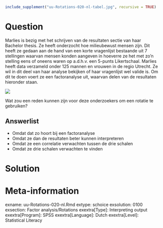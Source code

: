 ```r
include_supplement("uu-Rotations-020-nl-tabel.jpg", recursive = TRUE)
```



Question
========
  
Marlies is bezig met het schrijven van de resultaten sectie van haar Bachelor thesis. Ze heeft onderzocht hoe milieubewust mensen zijn. Dit heeft ze gedaan aan de hand van een korte vragenlijst bestaande uit 7 stellingen waarvan mensen konden aangeven in hoeverre ze het met zo’n stelling eens of oneens waren op a.d.h.v. een 5-punts Likertschaal.  Marlies heeft data verzameld onder 125 mannen en vrouwen in de regio Utrecht. Ze wil in dit deel van haar analyse bekijken of haar vragenlijst wel valide is. Om dit te doen voert ze een factoranalyse uit, waarvan delen van de resultaten hieronder staan.   
  


![](uu-Rotations-020-nl-tabel.jpg)
  
Wat zou een reden kunnen zijn voor deze onderzoekers om een rotatie te gebruiken?  
  
Answerlist
----------
* Omdat dat zo hoort bij een factoranalyse
* Omdat ze dan de resultaten beter kunnen interpreteren 
* Omdat ze een correlatie verwachten tussen de drie schalen
* Omdat ze drie schalen verwachten te vinden

Solution
========


Meta-information
================
exname: uu-Rotations-020-nl.Rmd
extype: schoice
exsolution: 0100
exsection: Factor analysis/Rotations
exextra[Type]: Interpreting output
exextra[Program]: SPSS
exextra[Language]: Dutch
exextra[Level]: Statistical Literacy
